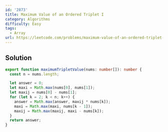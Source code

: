 ```yaml
---
id: '2873'
title: Maximum Value of an Ordered Triplet I
category: Algorithms
difficulty: Easy
tags:
  - Array
url: https://leetcode.com/problems/maximum-value-of-an-ordered-triplet-i
---
```


## Solution

```typescript filename="solution.ts" copy
export function maximumTripletValue(nums: number[]): number {
  const n = nums.length;

  let answer = 0;
  let maxi = Math.max(nums[0], nums[1]);
  let maxij = nums[0] - nums[1];
  for (let k = 2; k < n; k++) {
    answer = Math.max(answer, maxij * nums[k]);
    maxi = Math.max(maxi, nums[k - 1]);
    maxij = Math.max(maxij, maxi - nums[k]);
  }
  return answer;
}
```
